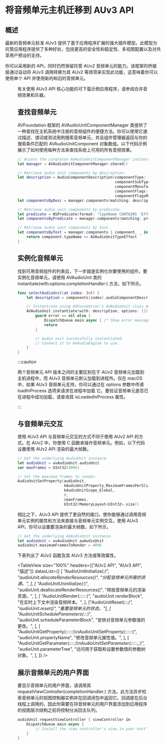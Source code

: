 # 将音频单元主机迁移到 AUv3 API

<ToBePolishedAfterTranslation />

<OriginalSource
  title="Migrating Your Audio Unit Host to the AUv3 API"
  url="https://developer.apple.com/documentation/audiotoolbox/audio_unit_v3_plug-ins/migrating_your_audio_unit_host_to_the_auv3_api"
  summary="更新你的音频单元 (AU) 主机应用程序以利用 AUv3 的新特性和功能"
/>

## 概述

最新的音频单元标准 AUv3 提供了基于应用程序扩展的强大插件模型。此模型为托管应用程序提供了多种好处，包括更高的安全性和稳定性、多视图配置以及对共享用户预设的支持。

你可以采用新的 API，同时仍然保留托管 AUv2 音频单元的能力。该框架的桥接层通过自动将 AUv3 调用转换为其 AUv2 等效项来实现此功能，这意味着你可以使用单个 API 并使用新的和旧的音频单元。

<Figure src={require("./image_1.png")} size={320} edge="white" />

有关使用 AUv3 API 核心功能的可下载示例应用程序，请参阅合并音频效果和乐器。

## 查找音频单元

AVFoundation 框架的 AVAudioUnitComponentManager 类提供了一种查找在主机系统中注册的音频组件的便捷方法。你可以使用它通过描述、谓词或测试用例搜索音频单元，并且组件管理器返回与你的搜索条件匹配的 AVAudioUnitComponent 对象数组。以下代码示例展示了如何使用每种方法来查找系统上可用的所有音频效果。

```swift
// Access the singleton AVAudioUnitComponentManager instance.
let manager = AVAudioUnitComponentManager.shared()

// Retrieve audio unit components by description.
let description = AudioComponentDescription(componentType: kAudioUnitType_Effect,
                                            componentSubType: 0,
                                            componentManufacturer: 0,
                                            componentFlags: 0,
                                            componentFlagsMask: 0)
let componentsByDesc = manager.components(matching: description)

// Retrieve audio unit components by predicate.
let predicate = NSPredicate(format: "typeName CONTAINS 'Effect'")
let componentsByPredicate = manager.components(matching: predicate)

// Retrieve audio unit components by test.
let componentsByTest = manager.components { component, _ in
    return component.typeName == AVAudioUnitTypeEffect
}
```

## 实例化音频单元

找到可用音频组件的列表后，下一步就是实例化你要使用的组件。要实例化音频单元，请使用 AVAudioUnit 类的 instantiate(with:options:completionHandler:) 方法，如下所示。

```swift
func selectAudioUnit(at index: Int) {
    let description = components[index].audioComponentDescription

    // Instantiate using AVFoundation's AVAudioUnit class method.
    AVAudioUnit.instantiate(with: description, options: []) { avAudioUnit, error in
        guard error == nil else {
            DispatchQueue.main.async { /* Show error message to user. */ }
            return
        }

        // Audio unit successfully instantiated.
        // Connect it to AVAudioEngine to use.
    }
}
```

:::caution

两个音频单元 API 版本之间的主要区别在于 AUv2 音频单元加载到主机进程中，而 AUv3 音频单元默认加载到进程外。仅在 macOS 中，如果 AUv3 音频单元支持，你可以通过在 options 参数中传递 loadInProcess 选项来请求在进程中加载 ​​ 它。要验证音频单元是否已在进程中成功加载，请查询其 isLoadedInProcess 属性。

:::

## 与音频单元交互

使用 AUv3 API 与音频单元交互的方式不同于使用 AUv2 API 的方式。在 AUv2 中，你使用 C 函数来操作音频单元。例如，以下代码设置使用 AUv2 API 渲染的最大帧数。

```swift
// Get the underlying AudioUnit instance.
let audioUnit = avAudioUnit.audioUnit
var maxFrames = UInt32(4096)

// Set the maximum frames to render.
AudioUnitSetProperty(audioUnit,
                     kAudioUnitProperty_MaximumFramesPerSlice,
                     kAudioUnitScope_Global,
                     0,
                     &maxFrames,
                     UInt32(MemoryLayout<UInt32>.size))
```

相比之下，AUv3 API 提供了更自然的接口，使你能够通过调用音频单元实例的属性和方法来直接与音频单元实例交互。使用 AUv3 API，你可以设置要渲染的最大帧数，如下所示。

```swift
// Get the underlying AUAudioUnit instance.
let audioUnit = avAudioUnit.auAudioUnit
audioUnit.maximumFramesToRender = 4096
```

下表列出了 AUv2 函数及其 AUv3 方法或等效属性。

<TableView
  size="100%"
  headers={["AUv2 API", "AUv3 API", "描述"]}
  datasList={[
    [
      "AudioUnitInitialize(_:)",
      "audioUnit.allocateRenderResources()",
      "分配音频单元所需的资源。",
    ],
    [
      "AudioUnitUninitialize(_:)",
      "audioUnit.deallocateRenderResources()",
      "释放音频单元的渲染资源。",
    ],
    [
      "AudioUnitRender(_:_:_:_:_:_:)",
      "audioUnit.renderBlock",
      "在实时上下文中渲染音频样本。",
    ],
    ["AudioUnitReset(_:_:_:)", "audioUnit.reset()", "重置音频单元的状态。"],
    [
      "AudioUnitScheduleParameters(_:_:_:)",
      "audioUnit.scheduleParameterBlock",
      "安排对音频单元参数值的更改。",
    ],
    [
      "AudioUnitGetProperty(_:_:_:_:_:_:)\nAudioUnitSetProperty(_:_:_:_:_:_:)",
      "audioUnit.propertyName",
      "修改音频单元属性值。",
    ],
    [
      "AudioUnitGetParameter(_:_:_:_:_:)\nAudioUnitSetParameter(_:_:_:_:_:_:)",
      "audioUnit.parameterTree",
      "访问用于获取和设置参数值的参数树对象。",
    ],
  ]}
/>

## 展示音频单元的用户界面

要显示音频单元的用户界面，请调用其 requestViewController(completionHandler:) 方法。此方法异步检索音频单元的视图控制器实例并在回调闭包中返回它。回调是在后台线程上调用的，因此你需要在将音频单元的用户界面添加到应用程序的视图层次结构之前将控制分派回主队列。

```swift
audioUnit.requestViewController { viewController in
    DispatchQueue.main.async {
        // Install the view controller's view in your host's user interface.
    }
}
```
